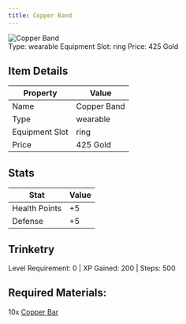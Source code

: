 ```yaml
---
title: Copper Band
---
```


<div className="flex items-start gap-6 mb-8">
  <div className="flex-shrink-0">
    <img src="/assets/resources/trinketry/rings/copper_band.png" alt="Copper Band" className="w-24 h-24 border rounded-lg" />
  </div>
  <div className="flex-1">
    <div className="space-y-2">
            <div className="flex flex-wrap gap-4 text-sm">
        <span className="px-2 py-1 bg-green-100 dark:bg-green-900 rounded-md">
          Type: wearable
        </span>
        <span className="px-2 py-1 bg-purple-100 dark:bg-purple-900 rounded-md">
          Equipment Slot: ring
        </span>
        <span className="px-2 py-1 bg-yellow-100 dark:bg-yellow-900 rounded-md">
          Price: 425 Gold
        </span>
      </div>
    </div>
  </div>
</div>

## Item Details
| Property | Value |
|----------|-------|
| Name | Copper Band |
| Type | wearable |
| Equipment Slot | ring |
| Price | 425 Gold |

## Stats
| Stat | Value |
|------|-------|
| Health Points | +5 |
| Defense | +5 |

## Trinketry
Level Requirement: 0 | XP Gained: 200 | Steps: 500

## Required Materials:
10x [Copper Bar](/docs/resources/individual/copper_bar)

